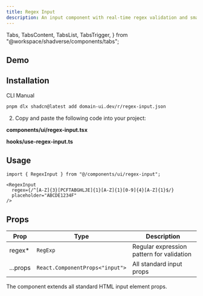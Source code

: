 ```yaml
---
title: Regex Input
description: An input component with real-time regex validation and smart character conversion.
---
```


  Tabs,
  TabsContent,
  TabsList,
  TabsTrigger,
} from "@workspace/shadverse/components/tabs";

## Demo

<PanInput />

## Installation

<Tabs defaultValue="cli">

<TabsList>
  <TabsTrigger value="cli">CLI</TabsTrigger>
  <TabsTrigger value="manual">Manual</TabsTrigger>
</TabsList>

<TabsContent value="cli">

```bash
pnpm dlx shadcn@latest add domain-ui.dev/r/regex-input.json
```

</TabsContent>

<TabsContent value="manual">

2. Copy and paste the following code into your project:

**components/ui/regex-input.tsx**

<DynamicRegistryCodeBlock
  name="regex-input"
  registry="free"
  filePath="components/domain-ui/regex-input.tsx"
/>

**hooks/use-regex-input.ts**

<DynamicRegistryCodeBlock
  name="regex-input"
  registry="free"
  filePath="hooks/use-regex-input.ts"
/>

</TabsContent>

</Tabs>

## Usage

```tsx
import { RegexInput } from "@/components/ui/regex-input";
```

```tsx
<RegexInput
  regex={/^[A-Z]{3}[PCFTABGHLJE]{1}[A-Z]{1}[0-9]{4}[A-Z]{1}$/}
  placeholder="ABCDE1234F"
/>
```

## Props

| Prop     | Type                            | Description                               |
| -------- | ------------------------------- | ----------------------------------------- |
| regex\*  | `RegExp`                        | Regular expression pattern for validation |
| ...props | `React.ComponentProps<"input">` | All standard input props                  |

The component extends all standard HTML input element props.
